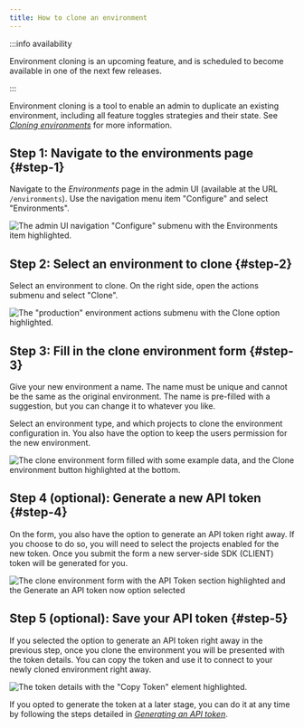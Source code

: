 ```yaml
---
title: How to clone an environment
---
```


:::info availability

Environment cloning is an upcoming feature, and is scheduled to become available in one of the next few releases.

:::

Environment cloning is a tool to enable an admin to duplicate an existing environment, including all feature toggles strategies and their state. See [_Cloning environments_](../user_guide/environments#cloning-environments) for more information.

## Step 1: Navigate to the environments page {#step-1}

Navigate to the _Environments_ page in the admin UI (available at the URL `/environments`). Use the navigation menu item "Configure" and select "Environments".

![The admin UI navigation "Configure" submenu with the Environments item highlighted.](/img/clone-environment-1.png)

## Step 2: Select an environment to clone {#step-2}

Select an environment to clone. On the right side, open the actions submenu and select "Clone".

![The "production" environment actions submenu with the Clone option highlighted.](/img/clone-environment-2.png)

## Step 3: Fill in the clone environment form {#step-3}

Give your new environment a name. The name must be unique and cannot be the same as the original environment. The name is pre-filled with a suggestion, but you can change it to whatever you like.

Select an environment type, and which projects to clone the environment configuration in. You also have the option to keep the users permission for the new environment.

![The clone environment form filled with some example data, and the Clone environment button highlighted at the bottom.](/img/clone-environment-3.png)

## Step 4 (optional): Generate a new API token {#step-4}

On the form, you also have the option to generate an API token right away. If you choose to do so, you will need to select the projects enabled for the new token. Once you submit the form a new server-side SDK (CLIENT) token will be generated for you.

![The clone environment form with the API Token section highlighted and the Generate an API token now option selected](/img/clone-environment-4.png)

## Step 5 (optional): Save your API token {#step-5}

If you selected the option to generate an API token right away in the previous step, once you clone the environment you will be presented with the token details. You can copy the token and use it to connect to your newly cloned environment right away.

![The token details with the "Copy Token" element highlighted.](/img/clone-environment-5.png)

If you opted to generate the token at a later stage, you can do it at any time by following the steps detailed in [_Generating an API token_](../user_guide/api-token).
